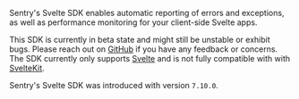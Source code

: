 <Note>

Sentry's Svelte SDK enables automatic reporting of errors and exceptions, as well as performance monitoring for your client-side Svelte apps.

</Note>

<Alert level="info">

This SDK is currently in beta state and might still be unstable or exhibit bugs. Please reach out on [GitHub](https://github.com/getsentry/sentry-javascript/issues/new/choose) if you have any feedback or concerns. The SDK currently only supports [Svelte](https://svelte.dev/) and is not fully compatible with with [SvelteKit](https://kit.svelte.dev/).

</Alert>

Sentry's Svelte SDK was introduced with version `7.10.0`.
